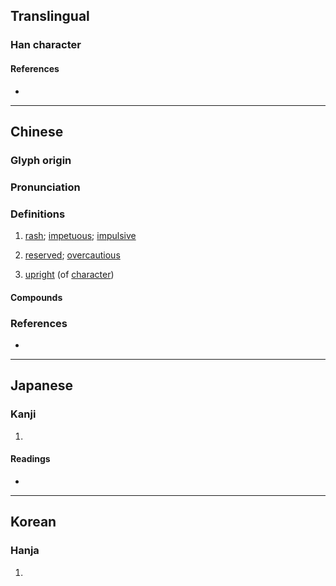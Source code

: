 {{character info}}
==Translingual==

===Han character===
{{Han char|rn=94|rad=犬|as=07|sn=10|four=46227|canj=KHRB|ids=⿰犭肙}}

====References====
* {{Han ref|kx=0711.280|dkj=20426|dj=1123.260|hdz=21349.050|uh=72F7|ud=29431|bh=AF58|bd=44888}}

----

==Chinese==
{{zh-forms}}

===Glyph origin===
{{Han etym}}

===Pronunciation===
{{zh-pron
|m=juàn
|c=gyun3,gyun1
|mc=y
|oc=y
|cat=a
}}

===Definitions===
{{zh-hanzi}}

# {{lb|zh|literary}} [[rash]]; [[impetuous]]; [[impulsive]]
# {{lb|zh|literary}} [[reserved]]; [[overcautious]]
# {{lb|zh|literary}} [[upright]] (of [[character]])

====Compounds====
{{zh-der|狂狷|狷介|狷傲|狷忿|狷急|狷狹}}

===References===
* {{R:yue:Hanzi}}

----

==Japanese==

===Kanji===
{{ja-kanji|grade=|rs=犬07}}

# {{rfdef|ja|sort=犬07}}

====Readings====
* {{ja-readings|on=けん|kun=ためらう}}

----

==Korean==

===Hanja===
{{ko-hanja|hangeul=견|eumhun=|rv=gyeon|mr=kyŏn|y=kyen}}

# {{rfdef|ko|sort=犬07}}